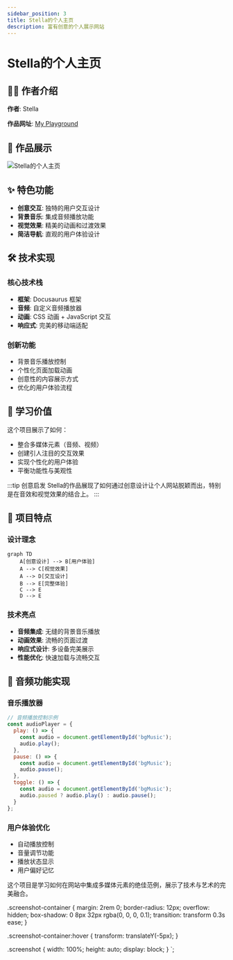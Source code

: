 ```yaml
---
sidebar_position: 3
title: Stella的个人主页
description: 富有创意的个人展示网站
---
```



# Stella的个人主页

## 👩‍💻 作者介绍

**作者**: Stella

**作品网址**: [My Playground](https://my-website-iota-coral.vercel.app/)

## 🎨 作品展示

<div className="screenshot-container">
  <img 
    src="/screenshot/screencapture-my-website-iota-coral-vercel-app-2024-11-24-23_08_16.png" 
    alt="Stella的个人主页"
    className="screenshot"
  />
</div>

## ✨ 特色功能

- **创意交互**: 独特的用户交互设计
- **背景音乐**: 集成音频播放功能
- **视觉效果**: 精美的动画和过渡效果
- **简洁导航**: 直观的用户体验设计

## 🛠️ 技术实现

### 核心技术栈
- **框架**: Docusaurus 框架
- **音频**: 自定义音频播放器
- **动画**: CSS 动画 + JavaScript 交互
- **响应式**: 完美的移动端适配

### 创新功能
- 背景音乐播放控制
- 个性化页面加载动画
- 创意性的内容展示方式
- 优化的用户体验流程

## 🎯 学习价值

这个项目展示了如何：
- 整合多媒体元素（音频、视频）
- 创建引人注目的交互效果
- 实现个性化的用户体验
- 平衡功能性与美观性

:::tip 创意启发
Stella的作品展现了如何通过创意设计让个人网站脱颖而出，特别是在音效和视觉效果的结合上。
:::

## 🚀 项目特点

### 设计理念
```mermaid
graph TD
    A[创意设计] --> B[用户体验]
    A --> C[视觉效果]
    A --> D[交互设计]
    B --> E[完整体验]
    C --> E
    D --> E
```

### 技术亮点
- **音频集成**: 无缝的背景音乐播放
- **动画效果**: 流畅的页面过渡
- **响应式设计**: 多设备完美展示
- **性能优化**: 快速加载与流畅交互

## 🎵 音频功能实现

### 音乐播放器
```javascript
// 音频播放控制示例
const audioPlayer = {
  play: () => {
    const audio = document.getElementById('bgMusic');
    audio.play();
  },
  pause: () => {
    const audio = document.getElementById('bgMusic');
    audio.pause();
  },
  toggle: () => {
    const audio = document.getElementById('bgMusic');
    audio.paused ? audio.play() : audio.pause();
  }
};
```

### 用户体验优化
- 自动播放控制
- 音量调节功能
- 播放状态显示
- 用户偏好记忆

这个项目是学习如何在网站中集成多媒体元素的绝佳范例，展示了技术与艺术的完美融合。

.screenshot-container {
  margin: 2rem 0;
  border-radius: 12px;
  overflow: hidden;
  box-shadow: 0 8px 32px rgba(0, 0, 0, 0.1);
  transition: transform 0.3s ease;
}

.screenshot-container:hover {
  transform: translateY(-5px);
}

.screenshot {
  width: 100%;
  height: auto;
  display: block;
}
`; 